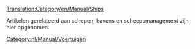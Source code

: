 [[Translation:Category/en/Manual/Ships]]


Artikelen gerelateerd aan schepen, havens en scheepsmanagement zijn hier opgenomen.
[[Category:nl/Manual/Voertuigen]]

{{en/Catmore}}